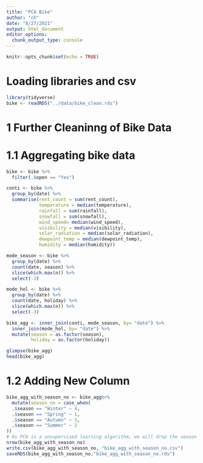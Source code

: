 ```yaml
---
title: "PCA Bike"
author: "ch"
date: "8/27/2021"
output: html_document
editor_options: 
  chunk_output_type: console
---
```


```r
knitr::opts_chunk$set(echo = TRUE)
```

# Loading libraries and csv

```r
library(tidyverse)
bike <- readRDS("../data/bike_clean.rds")
```

# 1 Further Cleaninng of Bike Data
# 1.1 Aggregating bike data
```r
bike <- bike %>%
  filter(.$open == "Yes")

conti <- bike %>%
  group_by(date) %>%
  summarise(rent_count = sum(rent_count),
            temperature = median(temperature),
            rainfall = sum(rainfall),
            snowfall = sum(snowfall),
            wind_speed= median(wind_speed),
            visibility = median(visibility),
            solar_radiation = median(solar_radiation),
            dewpoint_temp = median(dewpoint_temp),
            humidity = median(humidity))

mode_season <- bike %>%
  group_by(date) %>%
  count(date, season) %>%
  slice(which.max(n)) %>%
  select(-3)

mode_hol <- bike %>%
  group_by(date) %>%
  count(date, holiday) %>%
  slice(which.max(n)) %>%
  select(-3)

bike_agg <- inner_join(conti, mode_season, by= "date") %>%
  inner_join(mode_hol, by= "date") %>%
  mutate(season = as.factor(season),
         holiday = as.factor(holiday))

glimpse(bike_agg) 
head(bike_agg)
```

# 1.2 Adding New Column 
```r
bike_agg_with_season_no <- bike_agg%>%
  mutate(season_no = case_when(
  .$season == "Winter" ~ 4,
  .$season == "Spring" ~ 1,
  .$season == "Autumn" ~ 3,
  .$season == "Summer" ~ 2
))
# As PCA is a unsupervised learning algorithm, we will drop the season column
nrow(bike_agg_with_season_no)
write.csv(bike_agg_with_season_no, "bike_agg_with_season_no.csv")
saveRDS(bike_agg_with_season_no,"bike_agg_with_season_no.rds")
```



